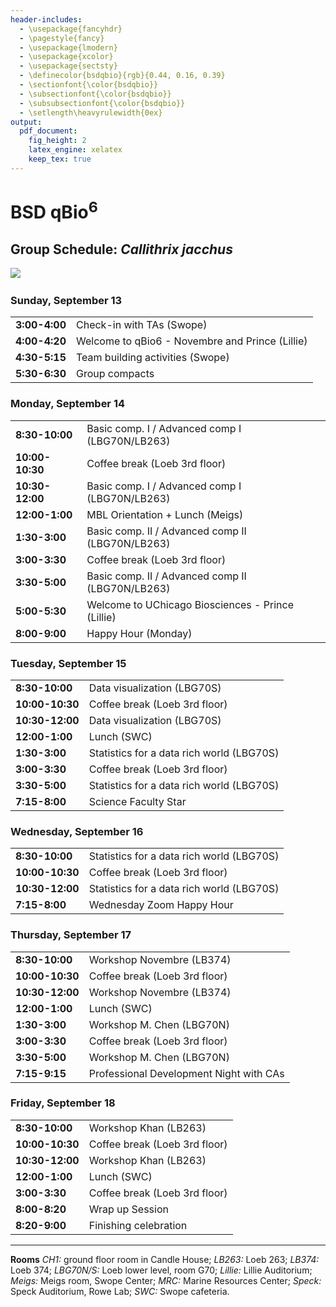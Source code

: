 ```yaml
---
header-includes:
  - \usepackage{fancyhdr}
  - \pagestyle{fancy}
  - \usepackage{lmodern}
  - \usepackage{xcolor}
  - \usepackage{sectsty}
  - \definecolor{bsdqbio}{rgb}{0.44, 0.16, 0.39}
  - \sectionfont{\color{bsdqbio}}
  - \subsectionfont{\color{bsdqbio}}
  - \subsubsectionfont{\color{bsdqbio}}
  - \setlength\heavyrulewidth{0ex}
output:
  pdf_document:
    fig_height: 2
    latex_engine: xelatex
    keep_tex: true
---
```

# BSD qBio$^6$ 

## Group Schedule: *Callithrix jacchus*
 ![](https://github.com/StefanoAllesina/BSD-QBio5/raw/master/logo_group/Callithrix_jacchus.png)     

### Sunday, September 13 

------------------    ---------------------------------------------------
**3:00-4:00**         Check-in with TAs (Swope)                          
**4:00-4:20**         Welcome to qBio6 - Novembre and Prince (Lillie)    
**4:30-5:15**         Team building activities (Swope)                   
**5:30-6:30**         Group compacts                                     
------------------    ---------------------------------------------------

### Monday, September 14 

------------------    ---------------------------------------------------
**8:30-10:00**        Basic comp. I / Advanced comp I (LBG70N/LB263)     
**10:00-10:30**       Coffee break (Loeb 3rd floor)                      
**10:30-12:00**       Basic comp. I / Advanced comp I (LBG70N/LB263)     
**12:00-1:00**        MBL Orientation + Lunch (Meigs)                    
**1:30-3:00**         Basic comp. II / Advanced comp II (LBG70N/LB263)   
**3:00-3:30**         Coffee break (Loeb 3rd floor)                      
**3:30-5:00**         Basic comp. II / Advanced comp II (LBG70N/LB263)   
**5:00-5:30**         Welcome to UChicago Biosciences - Prince (Lillie)  
**8:00-9:00**         Happy Hour (Monday)                                
------------------    ---------------------------------------------------

### Tuesday, September 15 

------------------    ---------------------------------------------------
**8:30-10:00**        Data visualization (LBG70S)                        
**10:00-10:30**       Coffee break (Loeb 3rd floor)                      
**10:30-12:00**       Data visualization (LBG70S)                        
**12:00-1:00**        Lunch (SWC)                                        
**1:30-3:00**         Statistics for a data rich world (LBG70S)          
**3:00-3:30**         Coffee break (Loeb 3rd floor)                      
**3:30-5:00**         Statistics for a data rich world (LBG70S)          
**7:15-8:00**         Science Faculty Star                               
------------------    ---------------------------------------------------

### Wednesday, September 16 

------------------    ---------------------------------------------------
**8:30-10:00**        Statistics for a data rich world (LBG70S)          
**10:00-10:30**       Coffee break (Loeb 3rd floor)                      
**10:30-12:00**       Statistics for a data rich world (LBG70S)          
**7:15-8:00**          Wednesday Zoom Happy Hour                         
------------------    ---------------------------------------------------

### Thursday, September 17 

------------------    ---------------------------------------------------
**8:30-10:00**        Workshop Novembre (LB374)                          
**10:00-10:30**       Coffee break (Loeb 3rd floor)                      
**10:30-12:00**       Workshop Novembre (LB374)                          
**12:00-1:00**        Lunch (SWC)                                        
**1:30-3:00**         Workshop M. Chen (LBG70N)                          
**3:00-3:30**         Coffee break (Loeb 3rd floor)                      
**3:30-5:00**         Workshop M. Chen (LBG70N)                          
**7:15-9:15**         Professional Development Night with CAs            
------------------    ---------------------------------------------------

### Friday, September 18 

------------------    ---------------------------------------------------
**8:30-10:00**        Workshop Khan (LB263)                              
**10:00-10:30**       Coffee break (Loeb 3rd floor)                      
**10:30-12:00**       Workshop Khan (LB263)                              
**12:00-1:00**        Lunch (SWC)                                        
**3:00-3:30**         Coffee break (Loeb 3rd floor)                      
**8:00-8:20**         Wrap up Session                                    
**8:20-9:00**         Finishing celebration                              
------------------    ---------------------------------------------------



-------


**Rooms** *CH1:* ground floor room in Candle House; *LB263:* Loeb 263; *LB374:* Loeb 374; 
*LBG70N/S:* Loeb lower level, room G70; *Lillie:* Lillie Auditorium; 
*Meigs:* Meigs room, Swope Center; 
*MRC:* Marine Resources Center; 
*Speck:* Speck Auditorium, Rowe Lab; *SWC:* Swope cafeteria.
  
